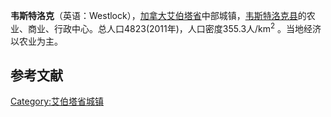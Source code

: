 {{Infobox settlement
|name                   = 韦斯特洛克
|official_name          = Town of Westlock
|other_name             =
|native_name            = <!-- for cities whose native name is not in English -->
|nickname               = 
|settlement_type        = 城镇
|motto                  = 
|image_skyline          = 
|imagesize              = 
|image_caption          = 
|image_flag             = 
|flag_size              =
|image_seal             = 
|seal_size              =
|image_shield           = 
|shield_size            =
|image_blank_emblem     = 
|blank_emblem_size      =
|image_map =
|mapsize =
|map_caption =
|pushpin_map = Canada Alberta<!-- the name of a location map as per http://en.wikipedia.org/wiki/Template:Location_map -->
|pushpin_label_position =<!-- the position of the pushpin label: left, right, top, bottom, none -->
|pushpin_map_caption =所在位置
|pushpin_mapsize =
|coordinates_display    = inline,title
|coordinates_region     = CA-AB
|subdivision_type       = 国家
|subdivision_name       =加拿大
|subdivision_type1      = 省
|subdivision_name1      = 艾伯塔省
|subdivision_type2      = [地区
|subdivision_name2      = [[中艾伯塔|中艾伯塔]]
|subdivision_type3      = 人口普查分区
|subdivision_name3      = 艾伯塔第13分区
|subdivision_type4      = 市政区
|subdivision_name4      = 韦斯特洛克县
|established_title      = 城址标注
|established_date       = 1913年
|established_title2     = 建制为村
|established_date2      = 1916年
|established_title3     = 建制为镇
|established_date3      = 1947年
|area_magnitude         = 
|unit_pref                = <!--Enter: Imperial, if Imperial (metric) is desired-->
|area_footnotes           =  (2011)
|area_total_km2           = 13.57
|population_as_of               = 2011年
|population_footnotes           = 
|population_note                = 
|population_total               = 4823 <!-- 2011 StatsCan population only; latest municipal census result or subsequent estimates can be noted in the article body.-->
|population_density_km2         = 355.3
|population_density_blank1_sq_mi = 
|timezone               = [[北美山区时区|北美山区时区]]
|utc_offset             = -7
|timezone_DST           = 
|utc_offset_DST         = 
|latd=54 |latm=09 |lats=08 |latNS=N
|longd=113 |longm=51 |longs=04 |longEW=W
|elevation_footnotes    = <ref>{{cite web | url=http://www.safetycodes.ab.ca/Public/Documents/PSSSOP_Handbook_Version_12_Online_Feb_21_2012b.pdf | title=Alberta Private Sewage Systems 2009 Standard of Practice Handbook: Appendix A.3 Alberta Design Data (A.3.A. Alberta Climate Design Data by Town) | publisher=Safety Codes Council | type=PDF | pages=212–215 (PDF pages 226–229) | date=January 2012 | accessdate=October 9, 2013 | archive-date=2015-09-24 | archive-url=https://web.archive.org/web/20150924093446/http://www.safetycodes.ab.ca/Public/Documents/PSSSOP_Handbook_Version_12_Online_Feb_21_2012b.pdf | dead-url=no }}</ref>
|elevation_m            = 648
|elevation_ft           = 
|website                = {{official website|www.westlock.ca}}
|footnotes              = 
}} '''韦斯特洛克'''（英语：Westlock），[[加拿大|加拿大]][[艾伯塔省|艾伯塔省]]中部城镇，[[韦斯特洛克县|韦斯特洛克县]]的农业、商业、行政中心。总人口4823(2011年)，人口密度355.3人/km<sup>2</sup> 。当地经济以农业为主。


==参考文献==
{{reflist}}

[[Category:艾伯塔省城镇|Category:艾伯塔省城镇]]